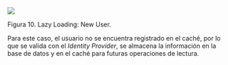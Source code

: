![](../../../../static/img/sdlc/arquitectura/Concurrencia_miss2.png)

Figura 10. Lazy Loading: New User.

Para este caso, el usuario no se encuentra registrado en el caché, por lo que se valida con el _Identity Provider_, se almacena la información en la base de datos y en el caché para futuras operaciones de lectura.